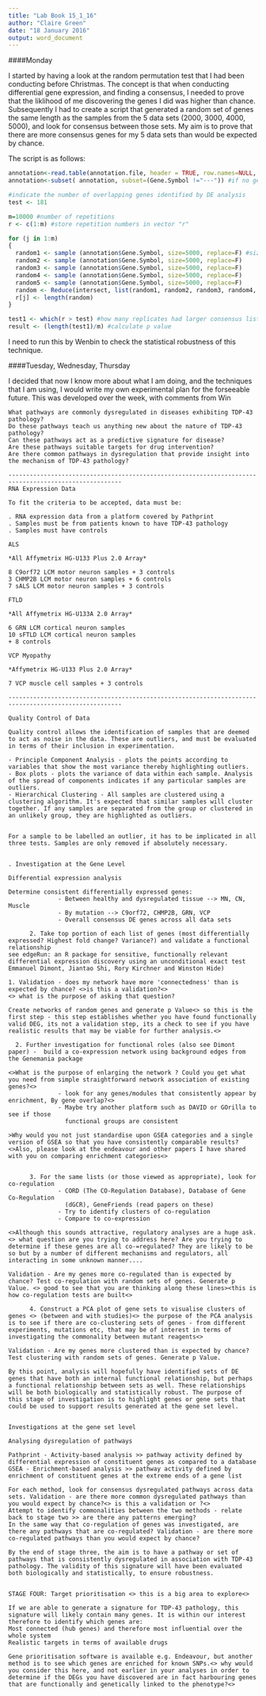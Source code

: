 ```yaml
---
title: "Lab Book 15_1_16"
author: "Claire Green"
date: "18 January 2016"
output: word_document
---
```


####Monday

I started by having a look at the random permutation test that I had been conducting before Christmas. The concept is that when conducting differential gene expression, and finding a consensus, I needed to prove that the liklihood of me discovering the genes I did was higher than chance. Subsequently I had to create a script that generated a random set of genes the same length as the samples from the 5 data sets (2000, 3000, 4000, 5000), and look for consensus between those sets. My aim is to prove that there are more consensus genes for my 5 data sets than would be expected by chance. 

The script is as follows:

```r
annotation<-read.table(annotation.file, header = TRUE, row.names=NULL, sep="\t", skip=0, stringsAsFactors=F, quote = "", comment.char="!", fill = TRUE ) #import list of all genes
annotation<-subset( annotation, subset=(Gene.Symbol !="---")) #if no gene symbol, discount

#indicate the number of overlapping genes identified by DE analysis
test <- 181

m=10000 #number of repetitions 
r <- c(1:m) #store repetition numbers in vector "r"

for (j in 1:m)
{
  random1 <- sample (annotation$Gene.Symbol, size=5000, replace=F) #size = size of sample for consensus
  random2 <- sample (annotation$Gene.Symbol, size=5000, replace=F)
  random3 <- sample (annotation$Gene.Symbol, size=5000, replace=F)
  random4 <- sample (annotation$Gene.Symbol, size=5000, replace=F)
  random5 <- sample (annotation$Gene.Symbol, size=5000, replace=F)
  random <- Reduce(intersect, list(random1, random2, random3, random4, random5))
  r[j] <- length(random)
}

test1 <- which(r > test) #how many replicates had larger consensus lists than the experimental condition
result <- (length(test1)/m) #calculate p value
```


I need to run this by Wenbin to check the statistical robustness of this technique.
  
  
  
####Tuesday, Wednesday, Thursday

I decided that now I know more about what I am doing, and the techniques that I am using, I would write my own experimental plan for the forseeable future. This was developed over the week, with comments from Win

```
What pathways are commonly dysregulated in diseases exhibiting TDP-43 pathology?
Do these pathways teach us anything new about the nature of TDP-43 pathology?
Can these pathways act as a predictive signature for disease?
Are these pathways suitable targets for drug intervention?
Are there common pathways in dysregulation that provide insight into the mechanism of TDP-43 pathology?

------------------------------------------------------------------------------------------------------
RNA Expression Data 

To fit the criteria to be accepted, data must be: 

. RNA expression data from a platform covered by Pathprint
. Samples must be from patients known to have TDP-43 pathology
. Samples must have controls

ALS

*All Affymetrix HG-U133 Plus 2.0 Array*

8 C9orf72 LCM motor neuron samples + 3 controls
3 CHMP2B LCM motor neuron samples + 6 controls
7 sALS LCM motor neuron samples + 3 controls

FTLD

*All Affymetrix HG-U133A 2.0 Array*

6 GRN LCM cortical neuron samples
10 sFTLD LCM cortical neuron samples
+ 8 controls 

VCP Myopathy

*Affymetrix HG-U133 Plus 2.0 Array*

7 VCP muscle cell samples + 3 controls

------------------------------------------------------------------------------------------------------

Quality Control of Data

Quality control allows the identification of samples that are deemed to act as noise in the data. These are outliers, and must be evaluated in terms of their inclusion in experimentation.

- Principle Component Analysis - plots the points according to variables that show the most variance thereby highlighting outliers. 
- Box plots - plots the variance of data within each sample. Analysis of the spread of components indicates if any particular samples are outliers. 
- Hierarchical Clustering - All samples are clustered using a clustering algorithm. It's expected that similar samples will cluster together. If any samples are separated from the group or clustered in an unlikely group, they are highlighted as outliers. 


For a sample to be labelled an outlier, it has to be implicated in all three tests. Samples are only removed if absolutely necessary.


. Investigation at the Gene Level

Differential expression analysis
           
Determine consistent differentially expressed genes:
              - Between healthy and dysregulated tissue --> MN, CN, Muscle
              - By mutation --> C9orf72, CHMP2B, GRN, VCP 
              - Overall consensus DE genes across all data sets

      2. Take top portion of each list of genes (most differentially expressed? Highest fold change? Variance?) and validate a functional relationship 
see edgeRun: an R package for sensitive, functionally relevant differential expression discovery using an unconditional exact test Emmanuel Dimont, Jiantao Shi, Rory Kirchner and Winston Hide)

1. Validation - does my network have more 'connectedness' than is expected by chance? <>is this a validation?<>
<> what is the purpose of asking that question?

Create networks of random genes and generate p Value<> so this is the first step - this step establishes whether you have found functionally valid DEG, its not a validation step, its a check to see if you have realistic results that may be viable for further analysis.<>

  2. Further investigation for functional roles (also see Dimont paper) -  build a co-expression network using background edges from the Genemania package 

<>What is the purpose of enlarging the network ? Could you get what you need from simple straightforward network association of existing genes?<>
              - look for any genes/modules that consistently appear by enrichment, By gene overlap?<>
              - Maybe try another platform such as DAVID or GOrilla to see if those
                functional groups are consistent 

>Why would you not just standardise upon GSEA categories and a single version of GSEA so that you have consistently comparable results?<>Also, please look at the endeavour and other papers I have shared with you on comparing enrichment categories<>


      3. For the same lists (or those viewed as appropriate), look for co-regulation
              - CORD (The CO-Regulation Database), Database of Gene Co-Regulation
                (dGCR), GeneFriends (read papers on these)
              - Try to identify clusters of co-regulation
              - Compare to co-expression

<>Although this sounds attractive, regulatory analyses are a huge ask.<> what question are you trying to address here? Are you trying to determine if these genes are all co-=regulated? They are likely to be so but by a number of different mechanisms and regulators, all interacting in some unknown manner....

Validation - Are my genes more co-regulated than is expected by chance? Test co-regulation with random sets of genes. Generate p Value. <> good to see that you are thinking along these lines><this is how co-regulation tests are built<>

      4. Construct a PCA plot of gene sets to visualise clusters of genes <> (between and with studies)<> the purpose of the PCA analysis is to see if there are co-clustering sets of genes - from different experiments, mutations etc, that may be of interest in terms of investigating the commonality between mutant reagents<>

Validation - Are my genes more clustered than is expected by chance? Test clustering with random sets of genes. Generate p Value.

By this point, analysis will hopefully have identified sets of DE genes that have both an internal functional relationship, but perhaps a functional relationship between sets as well. These relationships will be both biologically and statistically robust. The purpose of this stage of investigation is to highlight genes or gene sets that could be used to support results generated at the gene set level.
        

Investigations at the gene set level

Analysing dysregulation of pathways

Pathprint - Activity-based analysis >> pathway activity defined by differential expression of constituent genes as compared to a database
GSEA - Enrichment-based analysis >> pathway activity defined by enrichment of constituent genes at the extreme ends of a gene list

For each method, look for consensus dysregulated pathways across data sets. Validation - are there more common dysregulated pathways than you would expect by chance?<> is this a validation or ?<>
Attempt to identify commonalities between the two methods - relate back to stage two >> are there any patterns emerging?
In the same way that co-regulation of genes was investigated, are there any pathways that are co-regulated? Validation - are there more co-regulated pathways than you would expect by chance?

By the end of stage three, the aim is to have a pathway or set of pathways that is consistently dysregulated in association with TDP-43 pathology. The validity of this signature will have been evaluated both biologically and statistically, to ensure robustness. 


STAGE FOUR: Target prioritisation <> this is a big area to explore<>

If we are able to generate a signature for TDP-43 pathology, this signature will likely contain many genes. It is within our interest therefore to identify which genes are:
Most connected (hub genes) and therefore most influential over the whole system
Realistic targets in terms of available drugs

Gene prioritisation software is available e.g. Endeavour, but another method is to see which genes are enriched for known SNPs.<> why would you consider this here, and not earlier in your analyses in order to determine if the DEGs you have discovered are in fact harbouring genes that are functionally and genetically linked to the phenotype?<>
```


